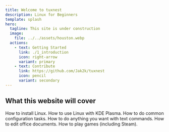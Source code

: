 ```yaml
---
title: Welcome to tuxnest
description: Linux for Beginners
template: splash
hero:
  tagline: This site is under construction
  image:
    file: ../../assets/houston.webp
  actions:
    - text: Getting Started
      link: ./1_introduction
      icon: right-arrow
      variant: primary
    - text: Contribute
      link: https://github.com/Jak2k/tuxnest
      icon: pencil
      variant: secondary
---
```



## What this website will cover

<CardGrid stagger>
  <Card title="Installation" icon="rocket">
    How to install Linux.
  </Card>
  <Card title="Basics" icon="laptop">
    How to use Linux with KDE Plasma.
  </Card>
  <Card title="Configuring Linux" icon="setting">
    How to do common configuration tasks.
  </Card>
  <Card title="Commandline" icon="pencil">
    How to do anything you want with text commands.
  </Card>
  <Card title="Office" icon="pencil">
    How to edit office documents.
  </Card>
  <Card title="Gaming" icon="rocket">
    How to play games (including Steam).
  </Card>
</CardGrid>
